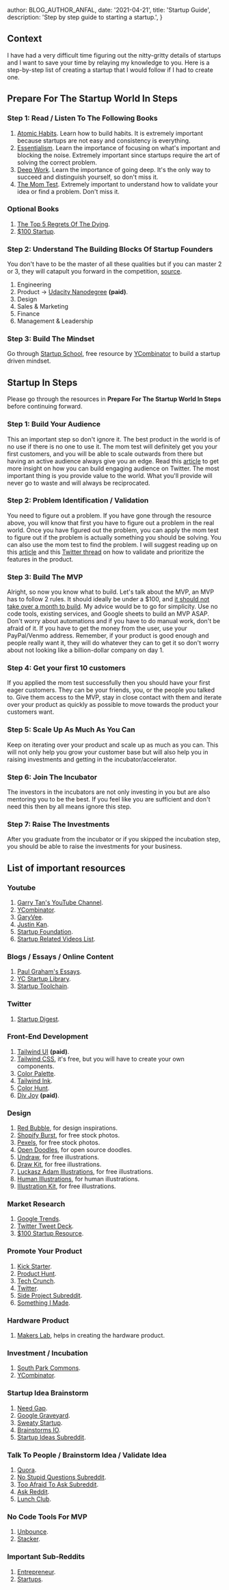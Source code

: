 
  author: BLOG_AUTHOR_ANFAL,
  date: '2021-04-21',
  title: 'Startup Guide',
  description: 'Step by step guide to starting a startup.',
}


<BlogImage src='blog/2021-04-21-startup-guide/startup-guide.jpg' alt="Startup Guide" />

## Context
I have had a very difficult time figuring out the nitty-gritty details of startups and I want to save your time by relaying my knowledge to you. Here is a step-by-step list of creating a startup that I would follow if I had to create one.

## Prepare For The Startup World In Steps

### Step 1: Read / Listen To The Following Books
1. [Atomic Habits](https://www.audible.ca/pd/Atomic-Habits-Audiobook/B07GBGQJSW). Learn how to build habits. It is extremely important because startups are not easy and consistency is everything.
2. [Essentialism](https://www.audible.ca/pd/Essentialism-Audiobook/B072591XFD). Learn the importance of focusing on what's important and blocking the noise. Extremely important since startups require the art of solving the correct problem.
3. [Deep Work](https://www.audible.ca/pd/Deep-Work-Audiobook/B071HFRS4S). Learn the importance of going deep. It's the only way to succeed and distinguish yourself, so don't miss it.
4. [The Mom Test](https://www.audible.ca/pd/The-Mom-Test-Audiobook/B07RJZL5KK). Extremely important to understand how to validate your idea or find a problem. Don't miss it.

### Optional Books
1. [The Top 5 Regrets Of The Dying](https://www.audible.ca/pd/The-Top-Five-Regrets-of-the-Dying-Audiobook/B075Y2TPNN).
2. [$100 Startup](https://www.audible.ca/pd/The-100-Startup-Audiobook/B071F15R8S).

### Step 2: Understand The Building Blocks Of Startup Founders
You don't have to be the master of all these qualities but if you can master 2 or 3, they will catapult you forward in the competition, [source](https://www.youtube.com/watch?v=WK_XwjhJl3k).

1. Engineering
2. Product -> [Udacity Nanodegree](https://www.udacity.com/course/product-manager-nanodegree--nd036) **(paid)**.
3. Design
4. Sales & Marketing
5. Finance
6. Management & Leadership

### Step 3: Build The Mindset
Go through [Startup School](https://www.startupschool.org), free resource by [YCombinator](https://www.ycombinator.com/) to build a startup driven mindset.

## Startup In Steps
Please go through the resources in **Prepare For The Startup World In Steps** before continuing forward.

### Step 1: Build Your Audience
This an important step so don't ignore it. The best product in the world is of no use if there is no one to use it. The mom test will definitely get you your first customers, and you will be able to scale outwards from there but having an active audience always give you an edge. Read this [article](https://www.reddit.com/r/Entrepreneur/comments/mpdvq6/i_built_a_50k_following_in_9_months_and_it/) to get more insight on how you can build engaging audience on Twitter. The most important thing is you provide value to the world. What you'll provide will never go to waste and will always be reciprocated.

### Step 2: Problem Identification / Validation
You need to figure out a problem. If you have gone through the resource above, you will know that first you have to figure out a problem in the real world. Once you have figured out the problem, you can apply the mom test to figure out if the problem is actually something you should be solving. You can also use the mom test to find the problem. I will suggest reading up on this [article](https://www.reddit.com/r/startups/comments/mmwphz/how_stripe_validates_ideas_for_new_products/) and this [Twitter thread](https://twitter.com/shreyas/status/1376033582305615873) on how to validate and prioritize the features in the product.

### Step 3: Build The MVP
Alright, so now you know what to build. Let's talk about the MVP, an MVP has to follow 2 rules. It should ideally be under a $100, and [it should not take over a month to build](https://www.youtube.com/watch?v=fn5QxET8Y8c). My advice would be to go for simplicity. Use no code tools, existing services, and Google sheets to build an MVP ASAP. Don't worry about automations and if you have to do manual work, don't be afraid of it. If you have to get the money from the user, use your PayPal/Venmo address. Remember, if your product is good enough and people really want it, they will do whatever they can to get it so don't worry about not looking like a billion-dollar company on day 1.

### Step 4: Get your first 10 customers
If you applied the mom test successfully then you should have your first eager customers. They can be your friends, you, or the people you talked to. Give them access to the MVP, stay in close contact with them and iterate over your product as quickly as possible to move towards the product your customers want.

### Step 5: Scale Up As Much As You Can
Keep on iterating over your product and scale up as much as you can. This will not only help you grow your customer base but will also help you in raising investments and getting in the incubator/accelerator.

### Step 6: Join The Incubator
The investors in the incubators are not only investing in you but are also mentoring you to be the best. If you feel like you are sufficient and don't need this then by all means ignore this step.

### Step 7: Raise The Investments
After you graduate from the incubator or if you skipped the incubation step, you should be able to raise the investments for your business.

## List of important resources

### Youtube
1. [Garry Tan's YouTube Channel](https://www.youtube.com/user/rantfoil).
2. [YCombinator](https://www.youtube.com/channel/UCcefcZRL2oaA_uBNeo5UOWg).
3. [GaryVee](https://www.youtube.com/channel/UCOEMEjL1GBJ41uCWur5VXWQ).
4. [Justin Kan](https://www.youtube.com/channel/UCOEMEjL1GBJ41uCWur5VXWQ).
5. [Startup Foundation](https://www.youtube.com/channel/UC4pZ4MuLc6nv_AGJoCv9wRA).
6. [Startup Related Videos List](https://www.youtube.com/playlist?list=PLfR0ntavyd6JGxhox5E5dVCH1hWrf5o0Q).

### Blogs / Essays / Online Content
1. [Paul Graham's Essays](http://www.paulgraham.com/index.html).
2. [YC Startup Library](https://www.ycombinator.com/library).
3. [Startup Toolchain](https://startuptoolchain.com/).

### Twitter
1. [Startup Digest](https://twitter.com/i/lists/1384774150661709826).

### Front-End Development
1. [Tailwind UI](https://tailwindui.com/) **(paid)**.
2. [Tailwind CSS](https://tailwindcss.com/), it's free, but you will have to create your own components.
3. [Color Palette](https://dev.to/tombohub/3-new-tailwind-color-palette-generators-2a3e).
4. [Tailwind Ink](https://tailwind.ink/).
5. [Color Hunt](https://colorhunt.co/).
6. [Div Joy](https://divjoy.com) **(paid)**.

### Design
1. [Red Bubble](https://www.redbubble.com/), for design inspirations.
2. [Shopify Burst](https://burst.shopify.com/), for free stock photos.
3. [Pexels](https://www.pexels.com/), for free stock photos.
4. [Open Doodles](https://www.opendoodles.com/), for open source doodles.
5. [Undraw](https://undraw.co/), for free illustrations.
6. [Draw Kit](https://www.drawkit.io/), for free illustrations.
7. [Luckasz Adam Illustrations](https://lukaszadam.com/illustrations), for free illustrations.
8. [Human Illustrations](https://www.humaaans.com/), for human illustrations.
9. [Illustration Kit](https://illlustrations.co/), for free illustrations.

### Market Research
1. [Google Trends](https://trends.google.com/trends/?geo=US).
2. [Twitter Tweet Deck](https://tweetdeck.twitter.com/).
3. [$100 Startup Resource](http://100startup.com/).

### Promote Your Product
1. [Kick Starter](https://www.kickstarter.com/).
2. [Product Hunt](https://www.producthunt.com/).
3. [Tech Crunch](https://techcrunch.com/).
4. [Twitter](https://twitter.com).
5. [Side Project Subreddit](https://www.reddit.com/r/SideProject/).
6. [Something I Made](https://www.reddit.com/r/somethingimade/).

### Hardware Product
1. [Makers Lab](https://www.makerlabs.com/), helps in creating the hardware product.

### Investment / Incubation
1. [South Park Commons](https://www.southparkcommons.com/).
2. [YCombinator](https://www.ycombinator.com/).

### Startup Idea Brainstorm
1. [Need Gap](https://needgap.com/).
2. [Google Graveyard](https://killedbygoogle.com/).
3. [Sweaty Startup](https://sweatystartup.com/businesses-i-love/).
4. [Brainstorms IO](https://www.brainstorms.io/).
5. [Startup Ideas Subreddit](https://www.reddit.com/r/Startup_Ideas/).

### Talk To People / Brainstorm Idea / Validate Idea
1. [Quora](https://www.quora.com/).
2. [No Stupid Questions Subreddit](https://www.reddit.com/r/NoStupidQuestions/submit).
3. [Too Afraid To Ask Subreddit](https://www.reddit.com/r/TooAfraidToAsk/).
4. [Ask Reddit](https://www.reddit.com/r/AskReddit/submit).
5. [Lunch Club](https://lunchclub.com/).

### No Code Tools For MVP
1. [Unbounce](https://unbounce.com/).
2. [Stacker](https://www.stackerhq.com/).

### Important Sub-Reddits
1. [Entrepreneur](https://www.reddit.com/r/Entrepreneur/).
2. [Startups](https://www.reddit.com/r/startups/).
